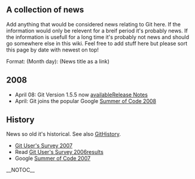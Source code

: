 == A collection of news ==
Add anything that would be considered news relating to Git here. If the information would only be relevent for a breif period it's probably news. If the information is usefull for a long time it's probably not news and should go somewhere else in this wiki. Feel free to add stuff here but please sort this page by date with newest on top!

Format: (Month day): (News title as a link)

== 2008 ==

* April 08: Git Version 1.5.5 now [http://kernel.org/pub/software/scm/git/ available][http://www.kernel.org/pub/software/scm/git/docs/RelNotes-1.5.5.txt Release Notes]
* April: Git joins the popular Google [[SoC2008Ideas|Summer of Code 2008]]

== History ==
News so old it's historical. See also [[GitHistory]].

* [[GitSurvey2007|Git User's Survey 2007]]
* Read [[GitSurvey2006|Git User's Survey 2006]]results
* Google [[SoC2007Ideas|Summer of Code 2007]]

__NOTOC__